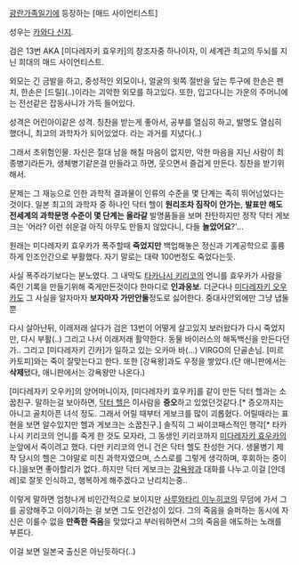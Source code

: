 [[광란가족일기]]에 등장하는 [매드 사이언티스트]

성우는 [[카와다 신지]].

검은 13번 AKA [미다레자키 효우카]의 창조자중 하나이자,
이 세계관 최고의 두뇌를 지닌 희대의 매드 사이언티스트.

외모는 긴 금발을 하고, 중성적인 외모이나, 얼굴의 윗쪽 절반을 덮는 투구에
한손은 펜치, 한손은 [드릴](..)이라는 괴악한 외모를 하고있다. 또한, 입고다니는 가운의 주머니에는 전선같은 잡동사니가 가득 들어있다.

성격은 어린아이같은 성격. 칭찬을 받는게 좋아서, 공부를 열심히 하고, 발명도 열심히 했더니, 최고의 과학자가 되어있었다. 라는 과거를 지녔다(..)

그래서 초위험인물. 자신은 절대 남을 해칠 마음이 없지만, 악한 마음을 지닌 사람이 최종병기라든가, 생체병기같은걸 만들라고 하면, 웃으면서 즐겁게 만든다. 칭찬을 받기위해서.

문제는 그 재능으로 인한 과학적 결과물이 인류의 수준을 몇 단계는 족히 뛰어넘었다는 것이다. 일본 최고의 과학자 중 하나인 닥터 헬이 '''원리조차 짐작이 안가는''', '''발표만 해도 전세계의 과학문명 수준이 몇 단계는 올라갈''' 발명품들을 보며 찬탄하지만 정작 닥터 게보크는 '어라? 이런 쉬운걸 아직 아무도 만들지 않았다니, 다들 '''놀았어요'''?'...


원래는 미다레자키 효우카가 폭주할때 '''죽었지만''' 백업해놓은 정신과 기계공학으로 훌륭하게 인조인간으로 부활했다. 자기 말로는 대략 100번정도 죽었다는듯.

사실 폭주라기보다는 분노였다. 그 내막도 [[타카나시 키리코]]의 언니를 효우카가 사람을 죽인 기록을 만들기위해 죽게만든것이다 한마디로 '''인과응보'''. 더군다나 [[미다레자키 오우카]]도 그 사실을 알자마자 '''보자마자 가만안둘'''정도로 싫어한다. 중대사안외에만 그냥 냅둘뿐

다시 살아난뒤, 이래저래 살다가 검은 13번이 어떻게 살고있지 보러왔다가 다시 죽었지만, 다시 부활(..) 그리고 나서 이래저래 활약한다. 동물 바이러스의 해독백신을 만든다던가.. 그리고 [미다레자키 긴카]가 일하고 있는 오카마 바(...) VIRGO의 단골손님. [미르카토피]와는 죽이 잘맞는다고 한다. 또한 [강욕왕]과도 우정을 쌓았다.(단 애니판에서는 '''삭제'''됐다, 애니판에서는 강욕왕만 나온다.)

[미다레자키 오우카]의 양어머니이자, [미다레자키 효우카]를 같이 만든 닥터 헬과는 소꿉친구. 말하는걸 보아하면, [[닥터 헬]]은 이사람을 '''증오'''하고 있었던것같다.[* 증오까지는 아니고 골치아픈 녀석 정도. 그래서 어릴 때부터 게보크를 많이 괴롭혔다. 어릴때라는 표현을 보면 알수있지만 헬과 게보크는 소꿉친구.] 솔직히 그 싸이코패스적인 행각[* 타카나시 키리코의 언니를 죽게 한 것도 모자라, 그 동생인 키리코까지 [[미다레자키 효우카]]의 눈앞에서 죽이려고 했다. 다만 키리코의 언니 건은 닥터 헬도 찬성한 거다. 생물병기 제작 당시의 헬은 그야말로 미친 과학자였으며, 스스로를 그렇게 생각하며, 후회하는 중이다.]을보면 좋아할리가 없다. 하지만 닥터 게보크는 [[강욕왕]]과 대화를 나누고 이걸 [얀데레]로 잘못 인식하고, 행복하게 해주겠다고 난리치는중..

이렇게 말하면 엄청나게 비인간적으로 보이지만 [[사루와타리 이누히코]]의 무덤에 가서 그를 공양해주고 이야기하는 걸 보면 그도 인간성이 있다. 그의 죽음을 슬퍼하는 동시에 자신은 이룰수 없을 '''만족한 죽음'''을 맞았다고 부러워하면서 그의 죽음을 애도하는 노래를 부른다.

이걸 보면 일본국 출신은 아닌듯하다(..)

